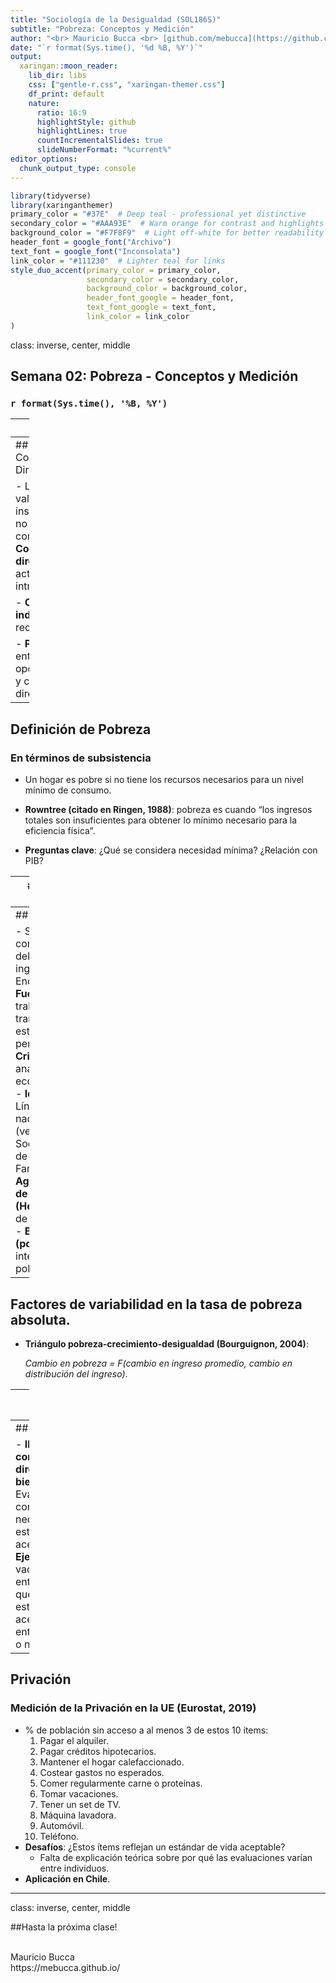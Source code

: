 ```yaml
---
title: "Sociología de la Desigualdad (SOL186S)"
subtitle: "Pobreza: Conceptos y Medición"
author: "<br> Mauricio Bucca <br> [github.com/mebucca](https://github.com/mebucca) <br> mebucca@uc.cl"
date: "`r format(Sys.time(), '%d %B, %Y')`"
output:
  xaringan::moon_reader:
    lib_dir: libs
    css: ["gentle-r.css", "xaringan-themer.css"]
    df_print: default
    nature:
      ratio: 16:9
      highlightStyle: github
      highlightLines: true
      countIncrementalSlides: true
      slideNumberFormat: "%current%"
editor_options: 
  chunk_output_type: console
---
```


```r
library(tidyverse)
library(xaringanthemer)
primary_color = "#37E"  # Deep teal - professional yet distinctive
secondary_color = "#AAA93E"  # Warm orange for contrast and highlights
background_color = "#F7F8F9"  # Light off-white for better readability
header_font = google_font("Archivo")
text_font = google_font("Inconsolata")
link_color = "#111230"  # Lighter teal for links
style_duo_accent(primary_color = primary_color, 
                 secondary_color = secondary_color,
                 background_color = background_color,
                 header_font_google = header_font,
                 text_font_google = text_font, 
                 link_color = link_color
)
```

class: inverse, center, middle

## Semana 02: Pobreza - Conceptos y Medición  
### `r format(Sys.time(), '%B, %Y')`  


---
## Conceptos  

- Conceptualizaciones de bienestar: directas e indirectas  
- Pobreza: absoluta vs. relativa  
- Privación  
- **Pregunta central**: ¿Cuál es el estándar de vida aceptable?  


---
## Bienestar: Conceptualizaciones Directas e Indirectas  

- Los recursos no tienen valor intrínseco, sino instrumental (ej. el dinero no se come, pero compra comida).  
- **Conceptualizaciones directas**: bienes o actividades con valor intrínseco.  

- **Conceptualizaciones indirectas**: enfocadas en recursos (ej. ingreso).  

- **Pregunta**: ¿Relación entre desigualdad de oportunidades/resultados y conceptualización directa/indirecta?  


---
## Definición de Pobreza  

### En términos de subsistencia  

- Un hogar es pobre si no tiene los recursos necesarios para un nivel mínimo de consumo.  

- **Rowntree (citado en Ringen, 1988)**: pobreza es cuando "los ingresos totales son insuficientes para obtener lo mínimo necesario para la eficiencia física".  

- **Preguntas clave**: ¿Qué se considera necesidad mínima? ¿Relación con PIB?  

---
## Definición de Pobreza  

### En términos de privación  

- "Un hogar es pobre si su nivel de consumo está muy por debajo de lo que se considera decente en su sociedad, excluyéndolos de la vida ordinaria" (Ringen, 1988).  

- **Beduek (2018)**: la privación material es la falta forzada de bienes y servicios esenciales.  


- **Pregunta**: ¿Relación entre conceptualización directa/indirecta y privación/subsistencia?  

---
## Pobreza Absoluta  

- Se basa en una concepción indirecta del bienestar: ingreso.  
- **Medición**: Encuesta CASEN.  
- **Fuentes del ingreso**: trabajo, rentas, transferencias estatales y pensiones.  
- **Criterios**: unidad de análisis, ajuste por economías de escala.  
- **Identificación**: Línea de pobreza nacional/internacional (ver Observatorio Social del Ministerio de Desarrollo Social y Familia).  
- **Agregación**:  
  - **Tasa de pobreza (Headcount ratio)**: % de personas pobres.  
  - **Brecha de pobreza (poverty gap)**: intensidad de la pobreza.  

---
## Factores de variabilidad en la tasa de pobreza absoluta.  

- **Triángulo pobreza-crecimiento-desigualdad (Bourguignon, 2004)**:  

  *Cambio en pobreza = F(cambio en ingreso promedio, cambio en distribución del ingreso)*.  

---
## Pobreza Relativa  

- Se mide en relación al resto de la población.  

- Captura cambios de necesidades en el tiempo.  

- **Línea de pobreza relativa**: usada por OECD.  
- **Diferencias con la pobreza absoluta**:  
  - **Tiempo**: adaptabilidad a cambios económicos.  
- **Contexto**: comparación social.  
- **Políticas sociales**: impacto y ajuste a necesidades actuales.  

---
## Privación  

- **Ilustra una conceptualización directa del bienestar**.  
- Evalúa qué es considerado necesario para un estándar de vida aceptable.  
- **Ejemplo**: tener vacaciones.  
  1. El entrevistado cree que es parte del estándar de vida aceptable.  
  2. El entrevistado tiene o no acceso a ello.  

---
## Privación  

### Medición de la Privación en la UE (Eurostat, 2019)  
- % de población sin acceso a al menos 3 de estos 10 ítems:  
  1. Pagar el alquiler.  
  2. Pagar créditos hipotecarios.  
  3. Mantener el hogar calefaccionado.  
  4. Costear gastos no esperados.  
  5. Comer regularmente carne o proteínas.  
  6. Tomar vacaciones.  
  7. Tener un set de TV.  
  8. Máquina lavadora.  
  9. Automóvil.  
  10. Teléfono.  

- **Desafíos**: ¿Estos ítems reflejan un estándar de vida aceptable?  
  - Falta de explicación teórica sobre por qué las evaluaciones varían entre individuos.  
  
- **Aplicación en Chile**.  

---
class: inverse, center, middle


##Hasta la próxima clase!

<br>
Mauricio Bucca <br>
https://mebucca.github.io/
